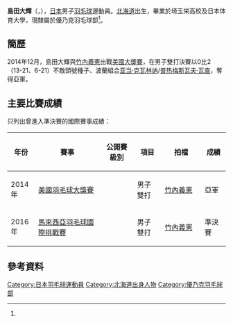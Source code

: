 {{noteTA|G1=Badminton}}
{{Infobox 羽球選手
| playername              = {{lang|ja|<small>しまだ たいき</small><br/><big>島田 大輝</big>}}<br/><small>({{lang|en|Shimada Taiki}})</small>
| image                   = 
| size                    = 
| caption                 = 
| birth_name              = 
| date_of_birth           = {{birth_date_and_age|1992|7|31}}<ref name="Yonex">{{ja}}{{cite web|title=ヨネックス バドミントンチーム 選手紹介|url=http://www.yonex.co.jp/badminton/yonex-badminton-team/|accessdate=2016-10-11|archive-date=2018-07-15|archive-url=https://web.archive.org/web/20180715181649/http://www.yonex.co.jp/badminton/yonex-badminton-team/|dead-url=no}}</ref>
| place_of_birth          = {{JPN}}[[北海道|北海道]]<ref name="Yonex"/>
| residence               = {{height|m=1.85}}<ref name="Yonex"/>
| height                  = 
| weight                  = 
| handedness              = 
| country                 = {{JPN}}
| years_started           = 
| coach                   = 
| event                   = 男子雙打
| highest_ranking         = 第81位（男雙-[[竹內義憲|竹內義憲]]）
| date_of_highest_ranking = 2016年9月29日<ref name="highest-ranking">{{en}}[http://bwfcontent.tournamentsoftware.com/ranking/player.aspx?id=12030&player=165525 BWF World Ranking - Ranking of Taiki SHIMADA (68120)] {{Wayback|url=http://bwfcontent.tournamentsoftware.com/ranking/player.aspx?id=12030&player=165525 |date=20170305004130 }}</ref>
| current_ranking         = 第85位（男雙-[[竹內義憲|竹內義憲]]）
| date_of_current_ranking = 2016年10月6日<ref>{{en}}[http://bwfcontent.tournamentsoftware.com/ranking/category.aspx?id=12030&category=474 BWF World Ranking - BWF世界排名榜 (10/6/2016) - Men's doubles] {{Wayback|url=http://bwfcontent.tournamentsoftware.com/ranking/category.aspx?id=12030&category=474 |date=20170305004553 }}</ref>
| played                  = 0勝–1負（男單）<br/>16勝–13負（男雙）
| titles                  = 
| bwf_profile             = 72B1DAB4-73A1-4BB8-AC8D-DFDED787EBC7
| bwf_id                  = 68120
| updated                 = 2016年10月11日
}}
{{MedalTableTop}}
{{MedalSport | 男子[[羽毛球|羽毛球]]}}
{{MedalCountry | {{JPN}}}}
{{MedalBottom}}
'''島田大輝'''（{{jpn|j=島田 大輝|kn=しまだ たいき|rm=Shimada Taiki}}，{{bd|1992年|7月31日||}}），[[日本|日本]]男子[[羽毛球|羽毛球]]運動員。[[北海道|北海道]]出生，畢業於埼玉栄高校及日本体育大學，現隸屬於優乃克羽毛球部<ref name="Yonex"/>。

== 簡歷 ==
2014年12月，島田大輝與[[竹內義憲|竹內義憲]]出戰[[2014年美國羽毛球大獎賽|美國大獎賽]]，在男子雙打決賽以0比2（13-21、6-21）不敵頭號種子、波蘭組合[[亚当·克瓦林纳|亚当·克瓦林纳]]/[[普热梅斯瓦夫·瓦查|普热梅斯瓦夫·瓦查]]，奪得亞軍。

==主要比賽成績==
只列出曾進入準決賽的國際賽事成績：
{| class=wikitable style="text-align:center; font-size:small;" 
!width="50"|年份
!width="180"|賽事
!width="80"|公開賽級別
!width="60"|項目
!width="100"|拍檔
!width="50"|成績
|-
!rowspan="1"|2014年
|[[2014年美國羽毛球大獎賽|美國羽毛球大獎賽]]
|{{BWFGPG}}
|男子雙打
|[[竹內義憲|竹內義憲]]
|bgcolor="silver"|亞軍
|-
!rowspan="1"|2016年
|[[2016年馬來西亞羽毛球國際挑戰賽|馬來西亞羽毛球國際挑戰賽]]
|{{BWFIC}}
|男子雙打
|[[竹內義憲|竹內義憲]]
|bgcolor="#b8860b"|準決賽
|}
{{BWF賽事級別索引}}

==參考資料==
{{Reflist}}

{{DEFAULTSORT:SHIMADA, Taiki}}
[[Category:日本羽毛球運動員|Category:日本羽毛球運動員]]
[[Category:北海道出身人物|Category:北海道出身人物]]
[[Category:優乃克羽毛球部|Category:優乃克羽毛球部]]